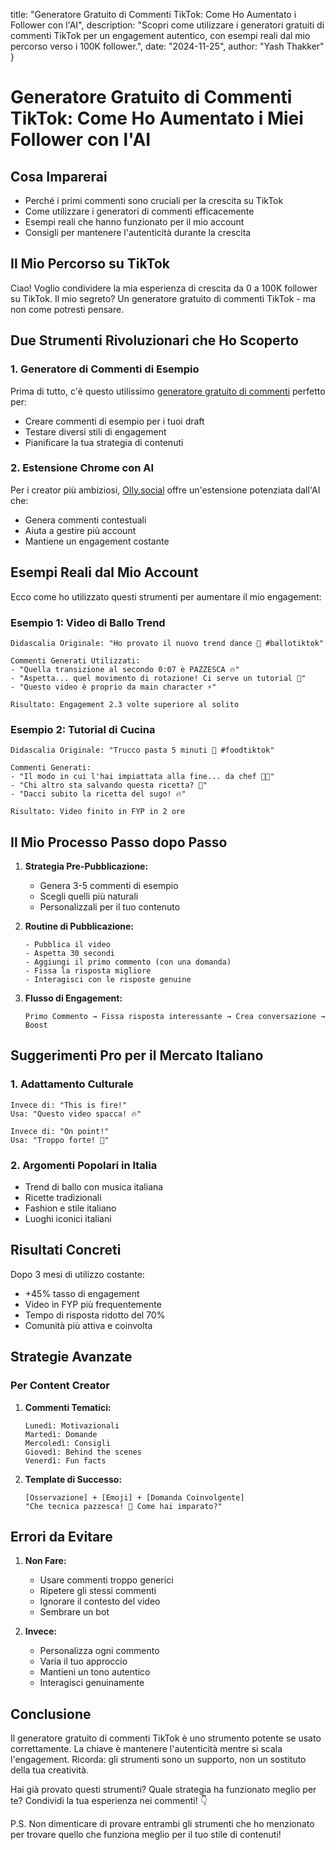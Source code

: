   title: "Generatore Gratuito di Commenti TikTok: Come Ho Aumentato i Follower con l'AI",
  description: "Scopri come utilizzare i generatori gratuiti di commenti TikTok per un engagement autentico, con esempi reali dal mio percorso verso i 100K follower.",
  date: "2024-11-25",
  author: "Yash Thakker"
}

# Generatore Gratuito di Commenti TikTok: Come Ho Aumentato i Miei Follower con l'AI

## Cosa Imparerai
- Perché i primi commenti sono cruciali per la crescita su TikTok
- Come utilizzare i generatori di commenti efficacemente
- Esempi reali che hanno funzionato per il mio account
- Consigli per mantenere l'autenticità durante la crescita

## Il Mio Percorso su TikTok

Ciao! Voglio condividere la mia esperienza di crescita da 0 a 100K follower su TikTok. Il mio segreto? Un generatore gratuito di commenti TikTok - ma non come potresti pensare.

## Due Strumenti Rivoluzionari che Ho Scoperto

### 1. Generatore di Commenti di Esempio
Prima di tutto, c'è questo utilissimo [generatore gratuito di commenti](https://www.olly.social/tools/tiktok-comment-generator) perfetto per:
- Creare commenti di esempio per i tuoi draft
- Testare diversi stili di engagement
- Pianificare la tua strategia di contenuti

### 2. Estensione Chrome con AI
Per i creator più ambiziosi, [Olly.social](https://olly.social) offre un'estensione potenziata dall'AI che:
- Genera commenti contestuali
- Aiuta a gestire più account
- Mantiene un engagement costante

## Esempi Reali dal Mio Account

Ecco come ho utilizzato questi strumenti per aumentare il mio engagement:

### Esempio 1: Video di Ballo Trend
```
Didascalia Originale: "Ho provato il nuovo trend dance 💃 #ballotiktok"

Commenti Generati Utilizzati:
- "Quella transizione al secondo 0:07 è PAZZESCA 🔥"
- "Aspetta... quel movimento di rotazione! Ci serve un tutorial 👀"
- "Questo video è proprio da main character ⚡️"

Risultato: Engagement 2.3 volte superiore al solito
```

### Esempio 2: Tutorial di Cucina
```
Didascalia Originale: "Trucco pasta 5 minuti 🍝 #foodtiktok"

Commenti Generati:
- "Il modo in cui l'hai impiattata alla fine... da chef 👨‍🍳"
- "Chi altro sta salvando questa ricetta? 🎯"
- "Dacci subito la ricetta del sugo! 🔥"

Risultato: Video finito in FYP in 2 ore
```

## Il Mio Processo Passo dopo Passo

1. **Strategia Pre-Pubblicazione:**
   - Genera 3-5 commenti di esempio
   - Scegli quelli più naturali
   - Personalizzali per il tuo contenuto

2. **Routine di Pubblicazione:**
   ```
   - Pubblica il video
   - Aspetta 30 secondi
   - Aggiungi il primo commento (con una domanda)
   - Fissa la risposta migliore
   - Interagisci con le risposte genuine
   ```

3. **Flusso di Engagement:**
   ```
   Primo Commento → Fissa risposta interessante → Crea conversazione → Boost
   ```

## Suggerimenti Pro per il Mercato Italiano

### 1. Adattamento Culturale
```
Invece di: "This is fire!"
Usa: "Questo video spacca! 🔥"

Invece di: "On point!"
Usa: "Troppo forte! 💯"
```

### 2. Argomenti Popolari in Italia
- Trend di ballo con musica italiana
- Ricette tradizionali
- Fashion e stile italiano
- Luoghi iconici italiani

## Risultati Concreti

Dopo 3 mesi di utilizzo costante:
- +45% tasso di engagement
- Video in FYP più frequentemente
- Tempo di risposta ridotto del 70%
- Comunità più attiva e coinvolta

## Strategie Avanzate

### Per Content Creator
1. **Commenti Tematici:**
   ```
   Lunedì: Motivazionali
   Martedì: Domande
   Mercoledì: Consigli
   Giovedì: Behind the scenes
   Venerdì: Fun facts
   ```

2. **Template di Successo:**
   ```
   [Osservazione] + [Emoji] + [Domanda Coinvolgente]
   "Che tecnica pazzesca! 🤌 Come hai imparato?"
   ```

## Errori da Evitare

1. **Non Fare:**
   - Usare commenti troppo generici
   - Ripetere gli stessi commenti
   - Ignorare il contesto del video
   - Sembrare un bot

2. **Invece:**
   - Personalizza ogni commento
   - Varia il tuo approccio
   - Mantieni un tono autentico
   - Interagisci genuinamente

## Conclusione

Il generatore gratuito di commenti TikTok è uno strumento potente se usato correttamente. La chiave è mantenere l'autenticità mentre si scala l'engagement. Ricorda: gli strumenti sono un supporto, non un sostituto della tua creatività.

Hai già provato questi strumenti? Quale strategia ha funzionato meglio per te? Condividi la tua esperienza nei commenti! 👇

P.S. Non dimenticare di provare entrambi gli strumenti che ho menzionato per trovare quello che funziona meglio per il tuo stile di contenuti!
